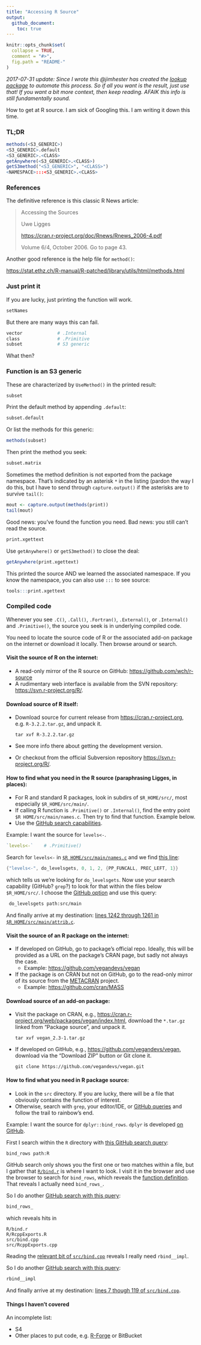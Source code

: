 ```yaml
---
title: "Accessing R Source"
output:
  github_document:
    toc: true
---
```


```r
knitr::opts_chunk$set(
  collapse = TRUE,
  comment = "#>",
  fig.path = "README-"
)
```

*2017-07-31 update: Since I wrote this @jimhester has created the [lookup package](https://github.com/jimhester/lookup#readme) to automate this process. So if all you want is the result, just use that! If you want a bit more context, then keep reading. AFAIK this info is still fundamentally sound.*

How to get at R source. I am sick of Googling this. I am writing it down this time.

### TL;DR

```r
methods(<S3_GENERIC>)
<S3_GENERIC>.default
<S3_GENERIC>.<CLASS>
getAnywhere(<S3_GENERIC>.<CLASS>)
getS3method("<S3_GENERIC>", "<CLASS>")
<NAMESPACE>:::<S3_GENERIC>.<CLASS>
```

### References

The definitive reference is this classic R News article:

> Accessing the Sources
>
> Uwe Ligges  
>
> <https://cran.r-project.org/doc/Rnews/Rnews_2006-4.pdf>  
>
> Volume 6/4, October 2006. Go to page 43.

Another good reference is the help file for `method()`:

<https://stat.ethz.ch/R-manual/R-patched/library/utils/html/methods.html>

### Just print it

If you are lucky, just printing the function will work.

```r
setNames
```

But there are many ways this can fail.

```r
vector             # .Internal
class              # .Primitive
subset             # S3 generic
```

What then?

### Function is an S3 generic

These are characterized by `UseMethod()` in the printed result:

```r
subset
```

Print the default method by appending `.default`:

```r
subset.default
```

Or list the methods for this generic:

```r
methods(subset)
```

Then print the method you seek:

```r
subset.matrix
```

Sometimes the method definition is not exported from the package namespace. That's indicated by an asterisk `*` in the listing (pardon the way I do this, but I have to send through `capture.output()` if the asterisks are to survive `tail()`:

```r
mout <- capture.output(methods(print))
tail(mout)
```

Good news: you've found the function you need. Bad news: you still can't read the source.

```r
print.xgettext
```

Use `getAnywhere()` or `getS3method()` to close the deal:

```r
getAnywhere(print.xgettext)
```

This printed the source AND we learned the associated namespace. If you know the namespace, you can also use `:::` to see source:

```r
tools:::print.xgettext
```

### Compiled code

Whenever you see `.C()`, `.Call()`, `.Fortran()`, `.External()`, or `.Internal()` and `.Primitive()`, the source you seek is in underlying compiled code.

You need to locate the source code of R or the associated add-on package on the internet or download it locally. Then browse around or search.

#### Visit the source of R on the internet:

  * A read-only mirror of the R source on GitHub: <https://github.com/wch/r-source>
  * A rudimentary web interface is available from the SVN repository: <https://svn.r-project.org/R/>.

#### Download source of R itself:

  * Download source for current release from <https://cran.r-project.org>, e.g. `R-3.2.2.tar.gz`, and unpack it.

    ```
    tar xvf R-3.2.2.tar.gz
    ```

  * See more info there about getting the development version.
  * Or checkout from the official Subversion repository <https://svn.r-project.org/R/>.

#### How to find what you need in the R source (paraphrasing Ligges, in places):

  * For R and standard R packages, look in subdirs of `$R_HOME/src/`, most especially `$R_HOME/src/main/`.
  * If calling R function is `.Primitive()` or `.Internal()`, find the entry point `$R HOME/src/main/names.c`. Then try to find that function. Example below.
  * Use the [GitHub search capabilities](https://help.github.com/articles/searching-github/).
  
Example: I want the source for `levels<-`.

```r
`levels<-`    # .Primitive()
```

Search for `levels<-` in [`$R HOME/src/main/names.c`](https://github.com/wch/r-source/blob/trunk/src/main/names.c) and we find [this line](https://github.com/wch/r-source/blob/3d8fc77d602f19c9722d8e13c1a1f5f69f42a5c4/src/main/names.c#L218):

``` c
{"levels<-", do_levelsgets, 0, 1, 2, {PP_FUNCALL, PREC_LEFT, 1}}
```

which tells us we're looking for `do_levelsgets`. Now use your search capability (GitHub? `grep`?) to look for that within the files below `$R_HOME/src/`. I choose the [GitHub option](https://github.com/wch/r-source/search?utf8=✓&q=+do_levelsgets+path%3Asrc%2Fmain&type=Code) and use this query:

``` bash
 do_levelsgets path:src/main
```

And finally arrive at my destination: [lines 1242 through 1261 in `$R_HOME/src/main/attrib.c`](https://github.com/wch/r-source/blob/f42ee5e7ecf89a245afd6619b46483f1e3594ab7/src/main/attrib.c#L1242-L1261).

#### Visit the source of an R package on the internet:

  * If developed on GitHub, go to package's official repo. Ideally, this will be provided as a URL on the package's CRAN page, but sadly not always the case.
    - Example: <https://github.com/vegandevs/vegan>
  * If the package is on CRAN but not on GitHub, go to the read-only mirror of its source from the [METACRAN](https://github.com/cran) project.
    - Example: <https://github.com/cran/MASS>

#### Download source of an add-on package:

  * Visit the package on CRAN, e.g., <https://cran.r-project.org/web/packages/vegan/index.html>, download the `*.tar.gz` linked from "Package source", and unpack it.

    ```
    tar xvf vegan_2.3-1.tar.gz
    ```
    
  * If developed on GitHub, e.g., <https://github.com/vegandevs/vegan>, download via the "Download ZIP" button or Git clone it.

    ```
    git clone https://github.com/vegandevs/vegan.git
    ```

#### How to find what you need in R package source:

  * Look in the `src` directory. If you are lucky, there will be a file that obviously contains the function of interest.
  * Otherwise, search with `grep`, your editor/IDE, or [GitHub queries](https://help.github.com/articles/searching-github/) and follow the trail to rainbow's end.

Example: I want the source for `dplyr::bind_rows`. `dplyr` is developed [on GitHub](https://github.com/hadley/dplyr).

First I search within the `R` directory with [this GitHub search query](https://github.com/hadley/dplyr/search?utf8=✓&q=bind_rows+path%3AR):

``` bash
bind_rows path:R
```

GitHub search only shows you the first one or two matches within a file, but I gather that [`R/bind.r`](https://github.com/hadley/dplyr/blob/master/R/bind.r) is where I want to look. I visit it in the browser and use the browser to search for `bind_rows`, which reveals the [function definition](https://github.com/hadley/dplyr/blob/969a3a8e2f1dea5802a1cb6c13e189691a0e206f/R/bind.r#L70-L81). That reveals I actually need `bind_rows_`.

So I do another [GitHub search with this query](https://github.com/hadley/dplyr/search?utf8=✓&q=bind_rows_):

``` bash
bind_rows_
```

which reveals hits in

```
R/bind.r
R/RcppExports.R
src/bind.cpp
src/RcppExports.cpp
```

Reading the [relevant bit of `src/bind.cpp`](https://github.com/hadley/dplyr/blob/2a3d526a85f484f75218807e0e5feed2d65e2c13/src/bind.cpp#L122-L124) reveals I really need `rbind__impl`.

So I do another [GitHub search with this query](https://github.com/hadley/dplyr/search?utf8=✓&q=rbind__impl):

``` bash
rbind__impl
```
And finally arrive at my destination: [lines 7 though 119 of `src/bind.cpp`](
https://github.com/hadley/dplyr/blob/2a3d526a85f484f75218807e0e5feed2d65e2c13/src/bind.cpp#L7-L119).

#### Things I haven't covered

An incomplete list:

  * S4
  * Other places to put code, e.g. [R-Forge](https://r-forge.r-project.org) or BitBucket
